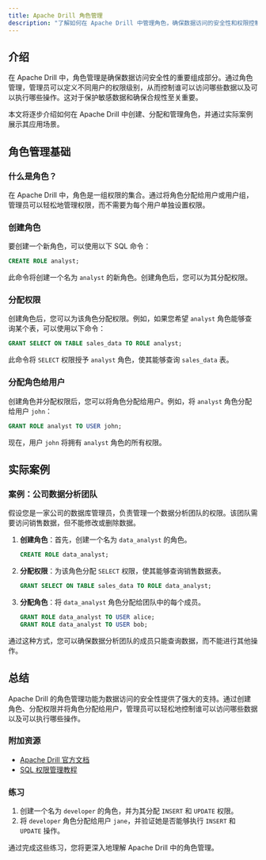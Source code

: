 ```yaml
---
title: Apache Drill 角色管理
description: "了解如何在 Apache Drill 中管理角色，确保数据访问的安全性和权限控制。本文适合初学者，包含详细的解释、代码示例和实际案例。"
---
```


## 介绍

在 Apache Drill 中，角色管理是确保数据访问安全性的重要组成部分。通过角色管理，管理员可以定义不同用户的权限级别，从而控制谁可以访问哪些数据以及可以执行哪些操作。这对于保护敏感数据和确保合规性至关重要。

本文将逐步介绍如何在 Apache Drill 中创建、分配和管理角色，并通过实际案例展示其应用场景。

## 角色管理基础

### 什么是角色？

在 Apache Drill 中，角色是一组权限的集合。通过将角色分配给用户或用户组，管理员可以轻松地管理权限，而不需要为每个用户单独设置权限。

### 创建角色

要创建一个新角色，可以使用以下 SQL 命令：

```sql
CREATE ROLE analyst;
```

此命令将创建一个名为 `analyst` 的新角色。创建角色后，您可以为其分配权限。

### 分配权限

创建角色后，您可以为该角色分配权限。例如，如果您希望 `analyst` 角色能够查询某个表，可以使用以下命令：

```sql
GRANT SELECT ON TABLE sales_data TO ROLE analyst;
```

此命令将 `SELECT` 权限授予 `analyst` 角色，使其能够查询 `sales_data` 表。

### 分配角色给用户

创建角色并分配权限后，您可以将角色分配给用户。例如，将 `analyst` 角色分配给用户 `john`：

```sql
GRANT ROLE analyst TO USER john;
```

现在，用户 `john` 将拥有 `analyst` 角色的所有权限。

## 实际案例

### 案例：公司数据分析团队

假设您是一家公司的数据库管理员，负责管理一个数据分析团队的权限。该团队需要访问销售数据，但不能修改或删除数据。

1. **创建角色**：首先，创建一个名为 `data_analyst` 的角色。

    ```sql
    CREATE ROLE data_analyst;
    ```

2. **分配权限**：为该角色分配 `SELECT` 权限，使其能够查询销售数据表。

    ```sql
    GRANT SELECT ON TABLE sales_data TO ROLE data_analyst;
    ```

3. **分配角色**：将 `data_analyst` 角色分配给团队中的每个成员。

    ```sql
    GRANT ROLE data_analyst TO USER alice;
    GRANT ROLE data_analyst TO USER bob;
    ```

通过这种方式，您可以确保数据分析团队的成员只能查询数据，而不能进行其他操作。

## 总结

Apache Drill 的角色管理功能为数据访问的安全性提供了强大的支持。通过创建角色、分配权限并将角色分配给用户，管理员可以轻松地控制谁可以访问哪些数据以及可以执行哪些操作。

### 附加资源

- [Apache Drill 官方文档](https://drill.apache.org/docs/)
- [SQL 权限管理教程](https://www.sqlshack.com/sql-server-permissions/)

### 练习

1. 创建一个名为 `developer` 的角色，并为其分配 `INSERT` 和 `UPDATE` 权限。
2. 将 `developer` 角色分配给用户 `jane`，并验证她是否能够执行 `INSERT` 和 `UPDATE` 操作。

通过完成这些练习，您将更深入地理解 Apache Drill 中的角色管理。